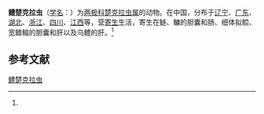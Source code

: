 {{Speciesbox
| name = 鳢楚克拉虫
| status = 
| status_system = 
| image = 
| genus = Zschokkella
| species = ophiocephali
| authority = (Chen et Hsieh, 1960)<ref name='id9261'>{{cite web| url =http://www.bioinfo.cn/db05/BjdwSpecies.php?action=view&id=9261| title =鳢楚克拉虫| work =《中国动物物种编目数据库》| publisher =中国科学院微生物研究所| author =中国科学院动物研究所| accessdate =2009-04-16| deadurl =yes| archiveurl =https://web.archive.org/web/20160305071042/http://www.bioinfo.cn/db05/BjdwSpecies.php?action=view&id=9261| archivedate =2016-03-05}}</ref>
}}

'''鳢楚克拉虫'''（[[学名|学名]]：{{lang|la|''Zschokkella ophiocephali''}}）为[[两极科|两极科]][[楚克拉虫属|楚克拉虫属]]的动物。在中国，分布于[[辽宁|辽宁]]、[[广东|广东]]、[[湖北|湖北]]、[[浙江|浙江]]、[[四川|四川]]、[[江西|江西]]等，营[[寄生|寄生]]生活，寄生在鲢、鳙的胆囊和肠、细体拟鲿、宽鳍鳎的胆囊和肝以及乌鳢的肝。<ref name='id9261'/>

== 参考文献 ==
{{reflist}}

{{Wikispecies|Zschokkella ophiocephali}}

[[Category:楚克拉虫属|鳢楚克拉虫]]


{{Cnidarian-stub}}